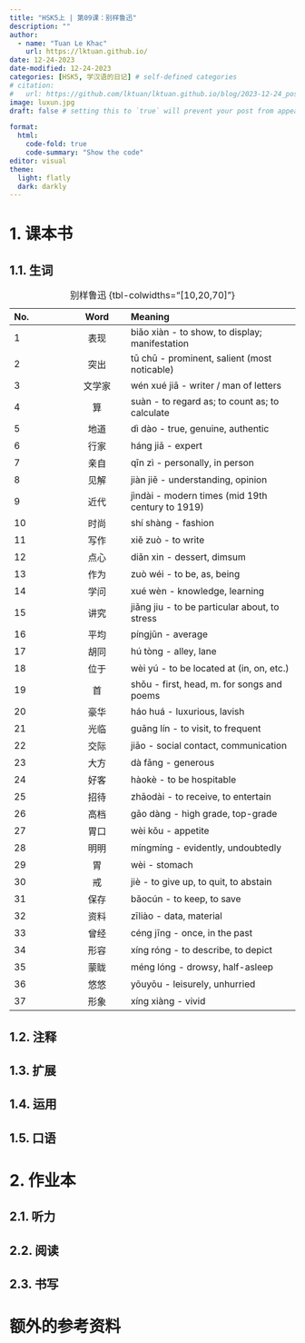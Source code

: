 ---
title: "HSK5上 | 第09课：别样鲁迅"
description: ""
author:
  - name: "Tuan Le Khac"
    url: https://lktuan.github.io/
date: 12-24-2023
date-modified: 12-24-2023
categories: [HSK5, 学汉语的日记] # self-defined categories
# citation: 
#   url: https://github.com/lktuan/lktuan.github.io/blog/2023-12-24_post/
image: luxun.jpg
draft: false # setting this to `true` will prevent your post from appearing on your listing page until you're ready!

format: 
  html: 
    code-fold: true
    code-summary: "Show the code"
editor: visual
theme:
  light: flatly
  dark: darkly
---

# 1. 课本书

## 1.1. 生词

| No. |   Word   | Meaning                                                        |
|:--------------|:-------------:|:------------------------------------------|
|1|表现|biǎo xiàn - to show, to display; manifestation|
|2|突出|tū chū - prominent, salient (most noticable)|
|3|文学家|wén xué jiā - writer / man of letters|
|4|算|suàn - to regard as; to count as; to calculate|
|5|地道|dì dào - true, genuine, authentic|
|6|行家|háng jiā - expert|
|7|亲自|qīn zì - personally, in person|
|8|见解|jiàn jiě - understanding, opinion|
|9|近代|jìndài - modern times (mid 19th century to 1919)|
|10|时尚|shí shàng - fashion|
|11|写作|xiě zuò - to write|
|12|点心|diǎn xin - dessert, dimsum|
|13|作为|zuò wéi - to be, as, being|
|14|学问|xué wèn - knowledge, learning|
|15|讲究|jiǎng jiu - to be particular about, to stress|
|16|平均|píngjūn - average|
|17|胡同|hú tòng - alley, lane|
|18|位于|wèi yú - to be located at (in, on, etc.)|
|19|首|shǒu - first, head, m. for songs and poems|
|20|豪华|háo huá - luxurious, lavish|
|21|光临|guāng lín - to visit, to frequent|
|22|交际|jiāo - social contact, communication|
|23|大方|dà fāng - generous|
|24|好客|hàokè - to be hospitable|
|25|招待|zhāodài - to receive, to entertain|
|26|高档|gāo dàng - high grade, top-grade|
|27|胃口|wèi kǒu - appetite|
|28|明明|míngmíng - evidently, undoubtedly|
|29|胃|wèi - stomach|
|30|戒|jiè - to give up, to quit, to abstain|
|31|保存|bǎocún - to keep, to save|
|32|资料|zīliào - data, material|
|33|曾经|céng jīng - once, in the past|
|34|形容|xíng róng - to describe, to depict|
|35|蒙眬|méng lóng - drowsy, half-asleep|
|36|悠悠|yōuyōu - leisurely, unhurried|
|37|形象|xíng xiàng - vivid|


: 别样鲁迅 {tbl-colwidths="\[10,20,70\]"}

## 1.2. 注释

## 1.3. 扩展

## 1.4. 运用

## 1.5. 口语

# 2. 作业本

## 2.1. 听力

## 2.2. 阅读

## 2.3. 书写

# 额外的参考资料

